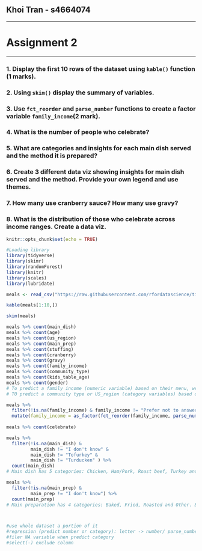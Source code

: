 ## Khoi Tran - s4664074

***

# Assignment 2

***

### 1. Display the first 10 rows of the dataset using `kable()` function (1 marks). 
### 2. Using `skim()` display the summary of variables. 
### 3. Use `fct_reorder` and `parse_number` functions to create a factor variable `family_income`(2 mark).
### 4. What is the number of people who celebrate?
### 5. What are categories and insights for each main dish served and the method it is prepared?
### 6. Create 3 different data viz showing insights for main dish served and the method. Provide your own legend and use themes.
### 7. How many use cranberry sauce? How many use gravy?
### 8. What is the distribution of those who celebrate across income ranges. Create a data viz.

```r
knitr::opts_chunk$set(echo = TRUE)
```

```r
#Loading library
library(tidyverse)
library(skimr)
library(randomForest)
library(knitr)
library(scales)
library(lubridate)

meals <- read_csv("https://raw.githubusercontent.com/rfordatascience/tidytuesday/master/data/2018/2018-11-20/thanksgiving_meals.csv")

kable(meals[1:10,])

skim(meals)

meals %>% count(main_dish)
meals %>% count(age)
meals %>% count(us_region)
meals %>% count(main_prep)
meals %>% count(stuffing)
meals %>% count(cranberry)
meals %>% count(gravy)
meals %>% count(family_income)
meals %>% count(community_type)
meals %>% count(kids_table_age)
meals %>% count(gender)
# To predict a family income (numeric variable) based on their menu, we could use "age" variable or "kids_table_age" variable to predict "family_income" variable. All of them are character type and we want to transform them into numeric type.
# TO predict a community type or US_region (category variables) based on their menu, we could use different variables such as "main_dish", "celebrate", "main_prep", "gender", "age", "family_income", "kids_table_age". All of them are character type, which we can transform them into category type. 

meals %>%
  filter(!is.na(family_income) & family_income != "Prefer not to answer") %>%
  mutate(family_income = as_factor(fct_reorder(family_income, parse_number(family_income))))
  
meals %>% count(celebrate)

meals %>% 
  filter(!is.na(main_dish) & 
         main_dish != "I don't know" & 
         main_dish != "Tofurkey" &
         main_dish != "Turducken" ) %>%
  count(main_dish) 
# Main dish has 5 categories: Chicken, Ham/Pork, Roast beef, Turkey and Other. Turkey has the highest number of observations

meals %>% 
  filter(!is.na(main_prep) & 
         main_prep != "I don't know") %>%
  count(main_prep) 
# Main preparation has 4 categories: Baked, Fried, Roasted and Other. Baked and Roasted have the most number of observations



#use whole dataset a portion of it
#regression (predict number or category): letter -> number/ parse_number(family_income)
#filer NA variable when predict category
#select(-) exclude column

```

